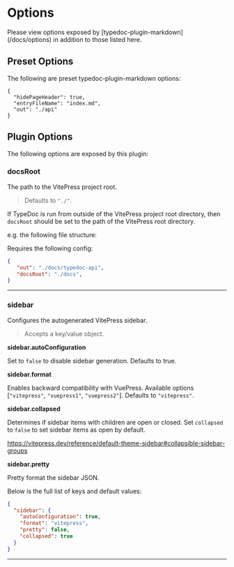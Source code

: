 
# Options

<Callout type="info">
  Please view options exposed by [typedoc-plugin-markdown](/docs/options) in addition to those listed here.
</Callout>

## Preset Options

The following are preset typedoc-plugin-markdown options:

```json"
{
  "hidePageHeader": true,
  "entryFileName": "index.md",
  "out": "./api"
}
```

## Plugin Options

The following options are exposed by this plugin:

### docsRoot

<Callout emoji="💡">The path to the VitePress project root.</Callout>

> Defaults to `"./"`.


If TypeDoc is run from outside of the VitePress project root directory, then `docsRoot` should be set to the path of the VitePress root directory.

e.g. the following file structure:

<FileTree>
 <FileTree.File name="package.json" />
 <FileTree.File name="typedoc.json" />
 <FileTree.Folder name="docs" defaultOpen>
   <FileTree.Folder name=".vitepress" defaultOpen></FileTree.Folder>
     <FileTree.Folder name="typedoc-api" defaultOpen>
       <FileTree.File name="index.md" />
     </FileTree.Folder>
   </FileTree.Folder>
</FileTree>

Requires the following config:

```json filename="typedoc.json"
{
   "out": "./docs/typedoc-api",
   "docsRoot": "./docs",
}
```

___

### sidebar

<Callout emoji="💡">Configures the autogenerated VitePress sidebar.</Callout>

> Accepts a key/value object.

**sidebar.autoConfiguration**

Set to `false` to disable sidebar generation. Defaults to true.

**sidebar.format**

Enables backward compatibility with VuePress. Available options [`"vitepress"`, `"vuepress1"`, `"vuepress2"`]. Defaults to `"vitepress"`.

**sidebar.collapsed**

Determines if sidebar items with children are open or closed. Set `collapsed` to `false` to set sidebar items as open by default.

https://vitepress.dev/reference/default-theme-sidebar#collapsible-sidebar-groups

**sidebar.pretty**

Pretty format the sidebar JSON.

Below is the full list of keys and default values:


```json filename="typedoc.json"
{
  "sidebar": {
    "autoConfiguration": true,
    "format": "vitepress",
    "pretty": false,
    "collapsed": true
  }
}

```

___